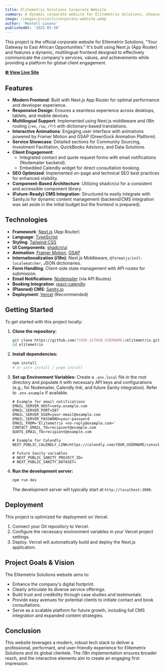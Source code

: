 ```yaml
---
title: Elitemetrix Solutions Corporate Website
summary: A dynamic corporate website for Elitemetrix Solutions, showcasing services and facilitating client engagement in East Africa.
image: /images/projects/corporate-website.webp
author: 'Montell Luseno'
publishedAt: '2025-05-30'
---
```


This project is the official corporate website for Elitemetrix Solutions, "Your Gateway to East African Opportunities." It's built using Next.js (App Router) and features a dynamic, multilingual frontend designed to effectively communicate the company's services, values, and achievements while providing a platform for global client engagement.

**[🌐 View Live Site](https://elitemetrixsolutions.com/)**

## Features

- **Modern Frontend**: Built with Next.js App Router for optimal performance and developer experience.
- **Responsive Design**: Ensures a seamless experience across desktops, tablets, and mobile devices.
- **Multilingual Support**: Implemented using Next.js middleware and i18n routing (`/en`, `/sw`, `/fr`) with dictionary-based translations.
- **Interactive Animations**: Engaging user interface with animations powered by Framer Motion and GSAP (GreenSock Animation Platform).
- **Service Showcase**: Detailed sections for Community Sourcing, Investment Facilitation, QuickBooks Advisory, and Data Solutions.
- **Client Engagement**:
    - Integrated contact and quote request forms with email notifications (Nodemailer backend).
    - Embedded Calendly widget for direct consultation booking.
- **SEO Optimized**: Implemented on-page and technical SEO best practices for enhanced visibility.
- **Component-Based Architecture**: Utilizing shadcn/ui for a consistent and accessible component library.
- **(Future-Ready) CMS Integration**: Structured to easily integrate with Sanity.io for dynamic content management (backend/CMS integration was set aside in the initial budget but the frontend is prepared).

## Technologies

- **Framework**: [Next.js](https://nextjs.org/) (App Router)
- **Language**: [TypeScript](https://www.typescriptlang.org/)
- **Styling**: [Tailwind CSS](https://tailwindcss.com/)
- **UI Components**: [shadcn/ui](https://ui.shadcn.com/)
- **Animation**: [Framer Motion](https://www.framer.com/motion/), [GSAP](https://greensock.com/gsap/)
- **Internationalization (i18n)**: Next.js Middleware, `@formatjs/intl-localematcher`, JSON dictionaries.
- **Form Handling**: Client-side state management with API routes for submission.
- **Email Notifications**: [Nodemailer](https://nodemailer.com/) (via API Routes)
- **Booking Integration**: [react-calendly](https://github.com/calendly/calendly-inline-widget)
- **(Planned) CMS**: [Sanity.io](https://www.sanity.io/)
- **Deployment**: [Vercel](https://vercel.com/) (Recommended)

## Getting Started

To get started with this project locally:

1.  **Clone the repository:**
    ```bash
    git clone https://github.com/[YOUR_GITHUB_USERNAME]/elitemetrix.git
    cd elitemetrix
    ```
2.  **Install dependencies:**
    ```bash
    npm install
    # or yarn install / pnpm install
    ```
3.  **Set up Environment Variables:**
    Create a `.env.local` file in the root directory and populate it with necessary API keys and configurations (e.g., for Nodemailer, Calendly link, and future Sanity integration). Refer to `.env.example` if available.
    ```env
    # Example for email notifications
    EMAIL_SERVER_HOST=smtp.example.com
    EMAIL_SERVER_PORT=587
    EMAIL_SERVER_USER=your-email@example.com
    EMAIL_SERVER_PASSWORD=your-password
    EMAIL_FROM='Elitemetrix <no-reply@example.com>'
    CONTACT_EMAIL_TO=recipient@example.com
    QUOTE_EMAIL_TO=recipient@example.com

    # Example for Calendly
    NEXT_PUBLIC_CALENDLY_LINK=https://calendly.com/YOUR_USERNAME/consultation

    # Future Sanity variables
    # NEXT_PUBLIC_SANITY_PROJECT_ID=
    # NEXT_PUBLIC_SANITY_DATASET=
    ```
4.  **Run the development server:**
    ```bash
    npm run dev
    ```
    The development server will typically start at `http://localhost:3000`.

## Deployment

This project is optimized for deployment on Vercel.
1. Connect your Git repository to Vercel.
2. Configure the necessary environment variables in your Vercel project settings.
3. Deploy. Vercel will automatically build and deploy the Next.js application.

## Project Goals & Vision

The Elitemetrix Solutions website aims to:
- Enhance the company's digital footprint.
- Clearly articulate its diverse service offerings.
- Build trust and credibility through case studies and testimonials.
- Provide easy avenues for potential clients to initiate contact and book consultations.
- Serve as a scalable platform for future growth, including full CMS integration and expanded content strategies.

## Conclusion

This website leverages a modern, robust tech stack to deliver a professional, performant, and user-friendly experience for Elitemetrix Solutions and its global clientele. The i18n implementation ensures broader reach, and the interactive elements aim to create an engaging first impression.
